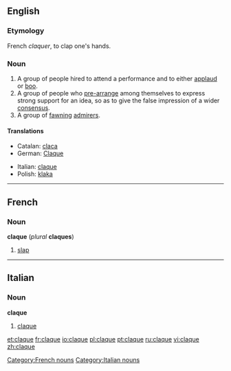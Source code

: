==English==

===Etymology===
French ''claquer'', to clap one's hands.

===Noun===
{{en-noun}}

# A group of people hired to attend a performance and to either [[applaud]] or [[boo]].
# A group of people who [[pre-arrange]] among themselves to express strong support for an idea, so as to give the false impression of a wider [[consensus]].
# A group of [[fawning]] [[admirer]]s.

====Translations====
{{trans-top|people hired to applaud or boo}}
*Catalan: [[claca]] {{f}}
*German: [[Claque]] {{f}}
{{trans-mid}}
*Italian: [[claque#Italian|claque]] {{f}}
*Polish: [[klaka]] {{f}}
{{trans-bottom}}

----

==French==

===Noun===
'''claque'''  {{f}} (''plural'' '''claques''')

# [[slap#English|slap]]

[[Category:French nouns]]

----

==Italian==

===Noun===
'''claque'''  {{f}} {{inv}}

# [[claque#English|claque]]

[[Category:Italian nouns]]

[[et:claque]]
[[fr:claque]]
[[io:claque]]
[[pl:claque]]
[[pt:claque]]
[[ru:claque]]
[[vi:claque]]
[[zh:claque]]